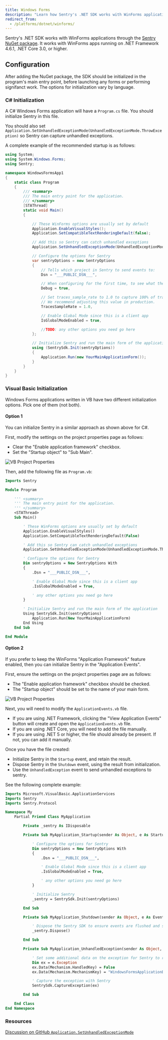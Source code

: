 ```yaml
---
title: Windows Forms
description: "Learn how Sentry's .NET SDK works with WinForms applications."
redirect_from:
  - /platforms/dotnet/winforms/
---
```


Sentry's .NET SDK works with WinForms applications through the [Sentry NuGet package](https://www.nuget.org/packages/Sentry). It works with WinForms apps running on .NET Framework 4.6.1, .NET Core 3.0, or higher.

## Configuration

After adding the NuGet package, the SDK should be initialized in the program's main entry point, before launching any forms or performing signifanct work. The options for initialization vary by language.

<PlatformContent includePath="getting-started-confignote" />

### C# Initialization

A C# Windows Forms application will have a `Program.cs` file. You should initialize Sentry in this file.

You should also set `Application.SetUnhandledExceptionMode(UnhandledExceptionMode.ThrowException)` so Sentry can capture unhandled exceptions.

A complete example of the recommended startup is as follows:

```csharp
using System;
using System.Windows.Forms;
using Sentry;

namespace WindowsFormsApp1
{
    static class Program
    {
        /// <summary>
        /// The main entry point for the application.
        /// </summary>
        [STAThread]
        static void Main()
        {

            // These WinForms options are usually set by default
            Application.EnableVisualStyles();
            Application.SetCompatibleTextRenderingDefault(false);

            // Add this so Sentry can catch unhandled exceptions
            Application.SetUnhandledExceptionMode(UnhandledExceptionMode.ThrowException);

            // Configure the options for Sentry
            var sentryOptions = new SentryOptions
            {
                // Tells which project in Sentry to send events to:
                Dsn = "___PUBLIC_DSN___",

                // When configuring for the first time, to see what the SDK is doing:
                Debug = true,

                // Set traces_sample_rate to 1.0 to capture 100% of transactions for performance monitoring.
                // We recommend adjusting this value in production.
                TracesSampleRate = 1.0,

                // Enable Global Mode since this is a client app
                IsGlobalModeEnabled = true,

                //TODO: any other options you need go here
            };

            // Initialize Sentry and run the main form of the application
            using (SentrySdk.Init(sentryOptions))
            {
                Application.Run(new YourMainApplicationForm());
            }
        }
    }
}
```

### Visual Basic Initialization

Windows Forms applications written in VB have two different initialization options. Pick one of them (not both).

#### Option 1

You can initialize Sentry in a similar approach as shown above for C#.

First, modify the settings on the project properties page as follows:

- Clear the "Enable application framework" checkbox.
- Set the "Startup object" to "Sub Main".

![VB Project Properties](vbsettings1.png)

Then, add the following file as `Program.vb`:

```vb
Imports Sentry

Module Program

    ''' <summary>
    ''' The main entry point for the application.
    ''' </summary>
    <STAThread>
    Sub Main()

        ' These WinForms options are usually set by default
        Application.EnableVisualStyles()
        Application.SetCompatibleTextRenderingDefault(False)

        ' Add this so Sentry can catch unhandled exceptions
        Application.SetUnhandledExceptionMode(UnhandledExceptionMode.ThrowException)

        ' Configure the options for Sentry
        Dim sentryOptions = New SentryOptions With
        {
            .Dsn = "___PUBLIC_DSN___",

            ' Enable Global Mode since this is a client app
            .IsGlobalModeEnabled = True,

            ' any other options you need go here
        }

        ' Initialize Sentry and run the main form of the application
        Using SentrySdk.Init(sentryOptions)
            Application.Run(New YourMainApplicationForm)
        End Using
    End Sub

End Module
```

#### Option 2

If you prefer to keep the WinForms "Application Framework" feature enabled, then you can initialize Sentry in the "Application Events".

First, ensure the settings on the project properties page are as follows:

- The "Enable application framework" checkbox should be checked.
- The "Startup object" should be set to the name of your main form.

![VB Project Properties](vbsettings2.png)

Next, you will need to modify the `ApplicationEvents.vb` file.

- If you are using .NET Framework, clicking the "View Application Events" button will create and open the `ApplicationEvents.vb` file.
- If you are using .NET Core, you will need to add the file manually.
- If you are using .NET 5 or higher, the file should already be present. If not, you can add it manually.

Once you have the file created:

- Initialize Sentry in the `Startup` event, and retain the result.
- Dispose Sentry in the `Shutdown` event, using the result from initialization.
- Use the `UnhandledException` event to send unhandled exceptions to sentry.

See the following complete example:

```vb
Imports Microsoft.VisualBasic.ApplicationServices
Imports Sentry
Imports Sentry.Protocol

Namespace My
    Partial Friend Class MyApplication

        Private _sentry As IDisposable

        Private Sub MyApplication_Startup(sender As Object, e As StartupEventArgs) Handles Me.Startup

            ' Configure the options for Sentry
            Dim sentryOptions = New SentryOptions With
            {
                .Dsn = "___PUBLIC_DSN___",

                ' Enable Global Mode since this is a client app
                .IsGlobalModeEnabled = True,

                ' any other options you need go here
            }

            ' Initialize Sentry
            _sentry = SentrySdk.Init(sentryOptions)

        End Sub

        Private Sub MyApplication_Shutdown(sender As Object, e As EventArgs) Handles Me.Shutdown

            ' Dispose the Sentry SDK to ensure events are flushed and sent to Sentry
            _sentry.Dispose()

        End Sub

        Private Sub MyApplication_UnhandledException(sender As Object, e As UnhandledExceptionEventArgs) Handles Me.UnhandledException

            ' Set some additional data on the exception for Sentry to recognize this exception as unhandled
            Dim ex = e.Exception
            ex.Data(Mechanism.HandledKey) = False
            ex.Data(Mechanism.MechanismKey) = "WindowsFormsApplicationBase.UnhandledException"

            ' Capture the exception with Sentry
            SentrySdk.CaptureException(ex)

        End Sub

    End Class
End Namespace
```

### Resources

[Discussion on GitHub `Application.SetUnhandledExceptionMode`](https://github.com/getsentry/sentry-dotnet/issues/176)
